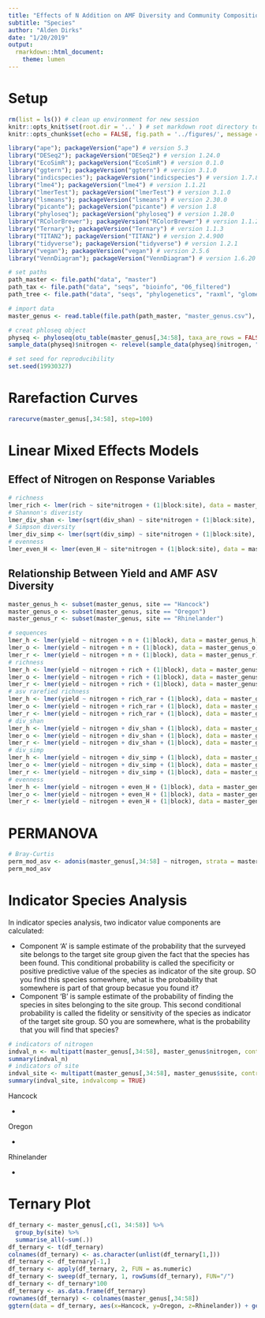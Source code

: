 ```yaml
---
title: "Effects of N Addition on AMF Diversity and Community Composition in WI Switchgrass Cropping Systems"
subtitle: "Species"
author: "Alden Dirks"
date: "1/20/2019"
output:
  rmarkdown::html_document:
    theme: lumen
---
```


# Setup

```r
rm(list = ls()) # clean up environment for new session
knitr::opts_knit$set(root.dir = '..' ) # set markdown root directory to project root
knitr::opts_chunk$set(echo = FALSE, fig.path = '../figures/', message = FALSE, warning = FALSE, results = 'hide')
```

```r
library("ape"); packageVersion("ape") # version 5.3
library("DESeq2"); packageVersion("DESeq2") # version 1.24.0
library("EcoSimR"); packageVersion("EcoSimR") # version 0.1.0
library("ggtern"); packageVersion("ggtern") # version 3.1.0
library("indicspecies"); packageVersion("indicspecies") # version 1.7.8
library("lme4"); packageVersion("lme4") # version 1.1.21
library("lmerTest"); packageVersion("lmerTest") # version 3.1.0
library("lsmeans"); packageVersion("lsmeans") # version 2.30.0
library("picante"); packageVersion("picante") # version 1.8
library("phyloseq"); packageVersion("phyloseq") # version 1.28.0
library("RColorBrewer"); packageVersion("RColorBrewer") # version 1.1.2
library("Ternary"); packageVersion("Ternary") # version 1.1.3
library("TITAN2"); packageVersion("TITAN2") # version 2.4.900
library("tidyverse"); packageVersion("tidyverse") # version 1.2.1
library("vegan"); packageVersion("vegan") # version 2.5.6
library("VennDiagram"); packageVersion("VennDiagram") # version 1.6.20
```

```r
# set paths
path_master <- file.path("data", "master")
path_tax <- file.path("data", "seqs", "bioinfo", "06_filtered")
path_tree <- file.path("data", "seqs", "phylogenetics", "raxml", "glomeromycotina")

# import data
master_genus <- read.table(file.path(path_master, "master_genus.csv"), header = TRUE, check.names = FALSE, sep = ",")

# creat phloseq object
physeq <- phyloseq(otu_table(master_genus[,34:58], taxa_are_rows = FALSE), sample_data(master_genus[,1:33]))
sample_data(physeq)$nitrogen <- relevel(sample_data(physeq)$nitrogen, "control")

# set seed for reproducibility
set.seed(19930327)
```

# Rarefaction Curves

```r
rarecurve(master_genus[,34:58], step=100)
```

# Linear Mixed Effects Models 

## Effect of Nitrogen on Response Variables

```r
# richness
lmer_rich <- lmer(rich ~ site*nitrogen + (1|block:site), data = master_genus); anova(lmer_rich); plot(lmer_rich); qqnorm(resid(lmer_rich)); qqline(resid(lmer_rich))
# Shannon's diveristy
lmer_div_shan <- lmer(sqrt(div_shan) ~ site*nitrogen + (1|block:site), data = master_genus); anova(lmer_div_shan); plot(lmer_div_shan); qqnorm(resid(lmer_div_shan)); qqline(resid(lmer_div_shan))
# Simpson diversity
lmer_div_simp <- lmer(sqrt(div_simp) ~ site*nitrogen + (1|block:site), data = master_genus); anova(lmer_div_simp); plot(lmer_div_simp); qqnorm(resid(lmer_div_simp)); qqline(resid(lmer_div_simp))
# evenness
lmer_even_H <- lmer(even_H ~ site*nitrogen + (1|block:site), data = master_genus); anova(lmer_even_H); plot(lmer_even_H); qqnorm(resid(lmer_even_H)); qqline(resid(lmer_even_H))
```

## Relationship Between Yield and AMF ASV Diversity

```r
master_genus_h <- subset(master_genus, site == "Hancock")
master_genus_o <- subset(master_genus, site == "Oregon")
master_genus_r <- subset(master_genus, site == "Rhinelander")
```

```r
# sequences
lmer_h <- lmer(yield ~ nitrogen + n + (1|block), data = master_genus_h); anova(lmer_h); plot(lmer_h); qqnorm(resid(lmer_h)); qqline(resid(lmer_h))
lmer_o <- lmer(yield ~ nitrogen + n + (1|block), data = master_genus_o); anova(lmer_o); plot(lmer_o); qqnorm(resid(lmer_o)); qqline(resid(lmer_o))
lmer_r <- lmer(yield ~ nitrogen + n + (1|block), data = master_genus_r); anova(lmer_r); plot(lmer_r); qqnorm(resid(lmer_r)); qqline(resid(lmer_r))
# richness
lmer_h <- lmer(yield ~ nitrogen + rich + (1|block), data = master_genus_h); anova(lmer_h); plot(lmer_h); qqnorm(resid(lmer_h)); qqline(resid(lmer_h))
lmer_o <- lmer(yield ~ nitrogen + rich + (1|block), data = master_genus_o); anova(lmer_o); plot(lmer_o); qqnorm(resid(lmer_o)); qqline(resid(lmer_o))
lmer_r <- lmer(yield ~ nitrogen + rich + (1|block), data = master_genus_r); anova(lmer_r); plot(lmer_r); qqnorm(resid(lmer_r)); qqline(resid(lmer_r))
# asv rarefied richness
lmer_h <- lmer(yield ~ nitrogen + rich_rar + (1|block), data = master_genus_h); anova(lmer_h); plot(lmer_h); qqnorm(resid(lmer_h)); qqline(resid(lmer_h))
lmer_o <- lmer(yield ~ nitrogen + rich_rar + (1|block), data = master_genus_o); anova(lmer_o); plot(lmer_o); qqnorm(resid(lmer_o)); qqline(resid(lmer_o))
lmer_r <- lmer(yield ~ nitrogen + rich_rar + (1|block), data = master_genus_r); anova(lmer_r); plot(lmer_r); qqnorm(resid(lmer_r)); qqline(resid(lmer_r))
# div_shan
lmer_h <- lmer(yield ~ nitrogen + div_shan + (1|block), data = master_genus_h); anova(lmer_h); plot(lmer_h); qqnorm(resid(lmer_h)); qqline(resid(lmer_h))
lmer_o <- lmer(yield ~ nitrogen + div_shan + (1|block), data = master_genus_o); anova(lmer_o); plot(lmer_o); qqnorm(resid(lmer_o)); qqline(resid(lmer_o))
lmer_r <- lmer(yield ~ nitrogen + div_shan + (1|block), data = master_genus_r); anova(lmer_r); plot(lmer_r); qqnorm(resid(lmer_r)); qqline(resid(lmer_r))
# div_simp
lmer_h <- lmer(yield ~ nitrogen + div_simp + (1|block), data = master_genus_h); anova(lmer_h); plot(lmer_h); qqnorm(resid(lmer_h)); qqline(resid(lmer_h))
lmer_o <- lmer(yield ~ nitrogen + div_simp + (1|block), data = master_genus_o); anova(lmer_o); plot(lmer_o); qqnorm(resid(lmer_o)); qqline(resid(lmer_o))
lmer_r <- lmer(yield ~ nitrogen + div_simp + (1|block), data = master_genus_r); anova(lmer_r); plot(lmer_r); qqnorm(resid(lmer_r)); qqline(resid(lmer_r))
# evenness
lmer_h <- lmer(yield ~ nitrogen + even_H + (1|block), data = master_genus_h); anova(lmer_h); plot(lmer_h); qqnorm(resid(lmer_h)); qqline(resid(lmer_h))
lmer_o <- lmer(yield ~ nitrogen + even_H + (1|block), data = master_genus_o); anova(lmer_o); plot(lmer_o); qqnorm(resid(lmer_o)); qqline(resid(lmer_o))
lmer_r <- lmer(yield ~ nitrogen + even_H + (1|block), data = master_genus_r); anova(lmer_r); plot(lmer_r); qqnorm(resid(lmer_r)); qqline(resid(lmer_r))
```

# PERMANOVA

```r
# Bray-Curtis
perm_mod_asv <- adonis(master_genus[,34:58] ~ nitrogen, strata = master_genus$site, data = master_genus)
perm_mod_asv
```

# Indicator Species Analysis

In indicator species analysis, two indicator value components are calculated:

* Component ‘A’ is sample estimate of the probability that the surveyed site belongs to the target site group given the fact that the species has been found. This conditional probability is called the specificity or positive predictive value of the species as indicator of the site group. SO you find this species somewhere, what is the probability that somewhere is part of that group becasue you found it? 
* Component ‘B’ is sample estimate of the probability of finding the species in sites belonging to the site group. This second conditional probability is called the fidelity or sensitivity of the species as indicator of the target site group. SO you are somewhere, what is the probability that you will find that species? 

```r
# indicators of nitrogen
indval_n <- multipatt(master_genus[,34:58], master_genus$nitrogen, control = how(nperm = 999))
summary(indval_n)
# indicators of site
indval_site <- multipatt(master_genus[,34:58], master_genus$site, control = how(nperm = 999))
summary(indval_site, indvalcomp = TRUE)
```

Hancock

* 

Oregon

*

Rhinelander

* 

# Ternary Plot

```r
df_ternary <- master_genus[,c(1, 34:58)] %>% 
  group_by(site) %>%
  summarise_all(~sum(.))
df_ternary <- t(df_ternary)
colnames(df_ternary) <- as.character(unlist(df_ternary[1,]))
df_ternary <- df_ternary[-1,]
df_ternary <- apply(df_ternary, 2, FUN = as.numeric)
df_ternary <- sweep(df_ternary, 1, rowSums(df_ternary), FUN="/")
df_ternary <- df_ternary*100
df_ternary <- as.data.frame(df_ternary)
rownames(df_ternary) <- colnames(master_genus[,34:58])
ggtern(data = df_ternary, aes(x=Hancock, y=Oregon, z=Rhinelander)) + geom_point(aes(size = colSums(master_genus[,34:58]))) + labs(x = "H", y = "O",z = "R") + geom_crosshair_tern(aes(alpha = colSums(master_genus[,34:58]))) + theme(text = element_text(size = 30)) 
```

